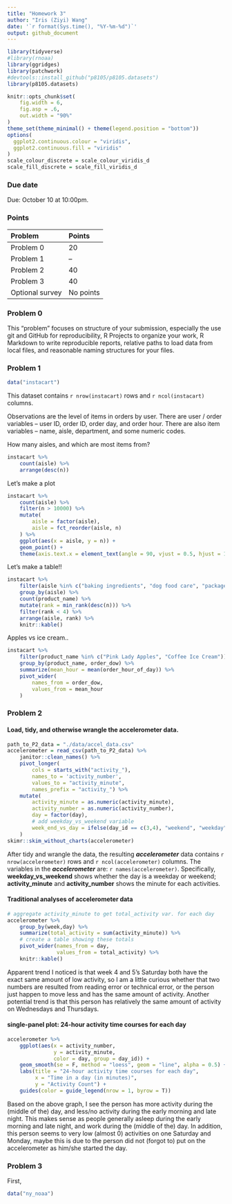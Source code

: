 ```yaml
---
title: "Homework 3"
author: "Iris (Ziyi) Wang"
date: '`r format(Sys.time(), "%Y-%m-%d")`'
output: github_document
---
```


```r
library(tidyverse)
#library(rnoaa)
library(ggridges)
library(patchwork)
#devtools::install_github("p8105/p8105.datasets")
library(p8105.datasets)

knitr::opts_chunk$set(
    fig.width = 6, 
    fig.asp = .6,
    out.width = "90%"
)
theme_set(theme_minimal() + theme(legend.position = "bottom"))
options(
  ggplot2.continuous.colour = "viridis",
  ggplot2.continuous.fill = "viridis"
)
scale_colour_discrete = scale_colour_viridis_d
scale_fill_discrete = scale_fill_viridis_d
```

### Due date

Due: October 10 at 10:00pm. 

### Points

| Problem         | Points    |
|:--------------- |:--------- |
| Problem 0       | 20        |
| Problem 1       | --        |
| Problem 2       | 40        |
| Problem 3       | 40        |
| Optional survey | No points |


### Problem 0

This "problem" focuses on structure of your submission, especially the use git and GitHub for reproducibility, R Projects to organize your work, R Markdown to write reproducible reports, relative paths to load data from local files, and reasonable naming structures for your files. 



### Problem 1

```r
data("instacart")
```

This dataset contains `r nrow(instacart)` rows and `r ncol(instacart)`  columns. 

Observations are the level of items in orders by user. There are user / order variables -- user ID, order ID, order day, and order hour. There are also item variables -- name, aisle, department, and some numeric codes. 

How many aisles, and which are most items from?

```r
instacart %>% 
	count(aisle) %>% 
	arrange(desc(n))
```


Let's make a plot

```r
instacart %>% 
	count(aisle) %>% 
	filter(n > 10000) %>% 
	mutate(
		aisle = factor(aisle),
		aisle = fct_reorder(aisle, n)
	) %>% 
	ggplot(aes(x = aisle, y = n)) + 
	geom_point() + 
	theme(axis.text.x = element_text(angle = 90, vjust = 0.5, hjust = 1))
```


Let's make a table!!

```r
instacart %>% 
	filter(aisle %in% c("baking ingredients", "dog food care", "packaged vegetables fruits")) %>% 
	group_by(aisle) %>% 
	count(product_name) %>% 
	mutate(rank = min_rank(desc(n))) %>% 
	filter(rank < 4) %>% 
	arrange(aisle, rank) %>% 
	knitr::kable()
```


Apples vs ice cream..

```r
instacart %>% 
	filter(product_name %in% c("Pink Lady Apples", "Coffee Ice Cream")) %>% 
	group_by(product_name, order_dow) %>% 
	summarize(mean_hour = mean(order_hour_of_day)) %>% 
	pivot_wider(
		names_from = order_dow,
		values_from = mean_hour
	)
```


### Problem 2

#### Load, tidy, and otherwise wrangle the accelerometer data. 
```r
path_to_P2_data = "./data/accel_data.csv"
accelerometer = read_csv(path_to_P2_data) %>% 
    janitor::clean_names() %>% 
    pivot_longer(
        cols = starts_with("activity_"),
        names_to = 'activity_number',
        values_to = "activity_minute",
        names_prefix = "activity_") %>% 
    mutate(
        activity_minute = as.numeric(activity_minute),
        activity_number = as.numeric(activity_number),
        day = factor(day),
        # add weekday_vs_weekend variable
        week_end_vs_day = ifelse(day_id == c(3,4), "weekend", "weekday")
    )
skimr::skim_without_charts(accelerometer)
```

After tidy and wrangle the data, the resulting _**accelerometer**_ data contains `r nrow(accelerometer)` rows and `r ncol(accelerometer)` columns. The variables in the _**accelerometer**_ are: `r names(accelerometer)`. Specifically, **weekday_vs_weekend** shows whether the day is a weekday or weekend; **activity_minute** and **activity_number** shows the minute for each activities.

#### Traditional analyses of accelerometer data 
```r
# aggregate activity_minute to get total_activity var. for each day
accelerometer %>% 
    group_by(week,day) %>% 
    summarize(total_activity = sum(activity_minute)) %>% 
    # create a table showing these totals
    pivot_wider(names_from = day,
                values_from = total_activity) %>% 
    knitr::kable()
```

Apparent trend I noticed is that week 4 and 5's Saturday both have the exact same amount of low activity, so I am a little curious whether that two numbers are resulted from reading error or technical error, or the person just happen to move less and has the same amount of activity. Another potential trend is that this person has relatively the same amount of activity on Wednesdays and Thursdays.

#### single-panel plot: 24-hour activity time courses for each day
```r
accelerometer %>% 
    ggplot(aes(x = activity_number, 
               y = activity_minute, 
               color = day, group = day_id)) +
    geom_smooth(se = F, method = "loess", geom = "line", alpha = 0.5) +
    labs(title = "24-hour activity time courses for each day",
         x = "Time in a day (in minutes)",
         y = "Activity Count") +
    guides(color = guide_legend(nrow = 1, byrow = T))
```
Based on the above graph, I see the person has more activity during the (middle of the) day, and less/no activity during the early morning and late night. This makes sense as people generally asleep during the early morning and late night, and work during the (middle of the) day. In addition, this person seems to very low (almost 0) activities on one Saturday and Monday, maybe this is due to the person did not (forgot to) put on the accelerometer as him/she started the day.

### Problem 3
First,

```r
data("ny_noaa") 
```
